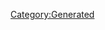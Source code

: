 {{Texts/Music
 |ID=141
 |MusicName=恋のマホウ
 |OfficialName=恋のマホウ
 |VocalName=Fire Bomber
 |VocalNameLF=Fire Bomber
 |Description=作品：マクロス ダイナマイト7<br/><br/>歌手：Fire Bomber<br/><br/>作詞：M.MEG<br/>作曲：湯川とうべん
 |BuyURL=https://recochoku.jp/song/S1001667269/single?ds=1002161349
 |StoryDesc=
 |StoryTitle=
 |BannerId=0
 |AnmStoreURL=
}}
[[Category:Generated]]
